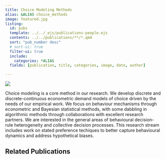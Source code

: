 ```yaml
---
title: Choice Modeling Methods
alias: &ALIAS choice_methods
image: featured.jpg
listing:
  id: pubs
  template: ../../_ejs/publications-people.ejs 
  contents: ../../publications/**/*.qmd
  sort: "pub_number desc"
  # sort-ui: true
  filter-ui: true
  include:
    categories: *ALIAS
  fields: [publication, title, categories, image, date, author]

---
```

![](featured.jpg)

Choice modeling is a core method in our research. We develop discrete and discrete-continuous econometric demand models of choice driven by the needs of our empirical work. We focus on behaviour mechanisms through econometric and Bayesian statistical methods, with some dabbling in algorithmic methods through collaborations with excellent research partners. We are interested in the general areas of behavioural decision-rule heterogeneity and collective decision processes. This research stream includes work on stated preference techiques to better capture behavioural dynamics and address hypothetical biases.

## Related Publications


:::{#pubs}
:::